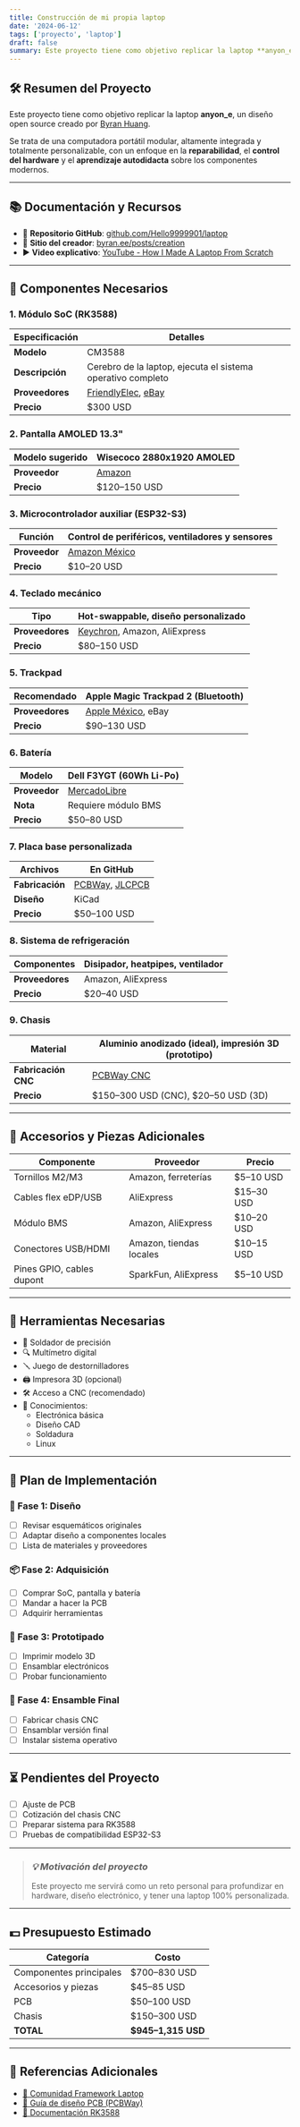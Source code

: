 ```yaml
---
title: Construcción de mi propia laptop
date: '2024-06-12'
tags: ['proyecto', 'laptop']
draft: false
summary: Este proyecto tiene como objetivo replicar la laptop **anyon_e**
---
```


## 🛠️ Resumen del Proyecto

Este proyecto tiene como objetivo replicar la laptop **anyon_e**, un diseño open source creado por [Byran Huang](https://www.byran.ee/posts/creation).

Se trata de una computadora portátil modular, altamente integrada y totalmente personalizable, con un enfoque en la **reparabilidad**, el **control del hardware** y el **aprendizaje autodidacta** sobre los componentes modernos.

---

## 📚 Documentación y Recursos

- 🔗 **Repositorio GitHub**: [github.com/Hello9999901/laptop](https://github.com/Hello9999901/laptop)
- 🧠 **Sitio del creador**: [byran.ee/posts/creation](https://www.byran.ee/posts/creation)
- ▶️ **Video explicativo**: [YouTube - How I Made A Laptop From Scratch](https://www.youtube.com/watch?v=fks3PBodyiE)

---

## 🧩 Componentes Necesarios

### 1. Módulo SoC (RK3588)

| Especificación   | Detalles |
|------------------|----------|
| **Modelo**       | CM3588 |
| **Descripción**  | Cerebro de la laptop, ejecuta el sistema operativo completo |
| **Proveedores**  | [FriendlyElec](https://www.friendlyelec.com/index.php?route=product/product&product_id=312), [eBay](https://www.ebay.com/itm/356336193089) |
| **Precio**       | $300 USD |

### 2. Pantalla AMOLED 13.3"

| **Modelo sugerido** | Wisecoco 2880x1920 AMOLED |
|---------------------|---------------------------|
| **Proveedor**       | [Amazon](https://www.amazon.com/-/es/dp/B0CN4B659V) |
| **Precio**          | $120–150 USD |

### 3. Microcontrolador auxiliar (ESP32-S3)

| **Función** | Control de periféricos, ventiladores y sensores |
|-------------|--------------------------------------------------|
| **Proveedor** | [Amazon México](https://www.amazon.com.mx/dp/B0C28FFBRP) |
| **Precio** | $10–20 USD |

### 4. Teclado mecánico

| **Tipo** | Hot-swappable, diseño personalizado |
|----------|-------------------------------------|
| **Proveedores** | [Keychron](https://www.keychron.com), Amazon, AliExpress |
| **Precio** | $80–150 USD |

### 5. Trackpad

| **Recomendado** | Apple Magic Trackpad 2 (Bluetooth) |
|-----------------|-------------------------------------|
| **Proveedores** | [Apple México](https://www.apple.com/mx/shop/product/MXKA3BE/A), eBay |
| **Precio** | $90–130 USD |

### 6. Batería

| **Modelo** | Dell F3YGT (60Wh Li-Po) |
|------------|--------------------------|
| **Proveedor** | [MercadoLibre](https://articulo.mercadolibre.com.mx/MLM-2083043737-bateria-de-laptop-swealeer-76v-60wh-f3ygt-para-dell-_JM) |
| **Nota** | Requiere módulo BMS |
| **Precio** | $50–80 USD |

### 7. Placa base personalizada

| **Archivos** | En GitHub |
|--------------|-----------|
| **Fabricación** | [PCBWay](https://www.pcbway.com), [JLCPCB](https://jlcpcb.com) |
| **Diseño** | KiCad |
| **Precio** | $50–100 USD |

### 8. Sistema de refrigeración

| **Componentes** | Disipador, heatpipes, ventilador |
|-----------------|-------------------------------|
| **Proveedores** | Amazon, AliExpress |
| **Precio** | $20–40 USD |

### 9. Chasis

| **Material** | Aluminio anodizado (ideal), impresión 3D (prototipo) |
|--------------|--------------------------------------------------------|
| **Fabricación CNC** | [PCBWay CNC](https://www.pcbway.com/rapid-prototyping/cnc-machining/) |
| **Precio** | $150–300 USD (CNC), $20–50 USD (3D) |

---

## 🔩 Accesorios y Piezas Adicionales

| Componente | Proveedor | Precio |
|------------|-----------|--------|
| Tornillos M2/M3 | Amazon, ferreterías | $5–10 USD |
| Cables flex eDP/USB | AliExpress | $15–30 USD |
| Módulo BMS | Amazon, AliExpress | $10–20 USD |
| Conectores USB/HDMI | Amazon, tiendas locales | $10–15 USD |
| Pines GPIO, cables dupont | SparkFun, AliExpress | $5–10 USD |

---

## 🧰 Herramientas Necesarias

- 🔧 Soldador de precisión
- 🔍 Multímetro digital
- 🪛 Juego de destornilladores
- 🖨️ Impresora 3D (opcional)
- 🛠️ Acceso a CNC (recomendado)
- 🧠 Conocimientos:
  - Electrónica básica
  - Diseño CAD
  - Soldadura
  - Linux

---

## 📅 Plan de Implementación

### 🧪 Fase 1: Diseño
- [ ] Revisar esquemáticos originales
- [ ] Adaptar diseño a componentes locales
- [ ] Lista de materiales y proveedores

### 📦 Fase 2: Adquisición
- [ ] Comprar SoC, pantalla y batería
- [ ] Mandar a hacer la PCB
- [ ] Adquirir herramientas

### 🔧 Fase 3: Prototipado
- [ ] Imprimir modelo 3D
- [ ] Ensamblar electrónicos
- [ ] Probar funcionamiento

### 🚀 Fase 4: Ensamble Final
- [ ] Fabricar chasis CNC
- [ ] Ensamblar versión final
- [ ] Instalar sistema operativo

---

## ⏳ Pendientes del Proyecto

- [ ] Ajuste de PCB
- [ ] Cotización del chasis CNC
- [ ] Preparar sistema para RK3588
- [ ] Pruebas de compatibilidad ESP32-S3

---

> ### *💡 Motivación del proyecto*
>  Este proyecto me servirá como un reto personal para profundizar en hardware, diseño electrónico, y tener una laptop 100% personalizada.


---

## 💵 Presupuesto Estimado

| Categoría | Costo |
|-----------|--------|
| Componentes principales | $700–830 USD |
| Accesorios y piezas | $45–85 USD |
| PCB | $50–100 USD |
| Chasis | $150–300 USD |
| **TOTAL** | **$945–1,315 USD** |

---

## 📎 Referencias Adicionales

- [💬 Comunidad Framework Laptop](https://community.frame.work/)
- [📘 Guía de diseño PCB (PCBWay)](https://www.pcbway.com/blog/PCB_Design_Guidelines/)
- [📄 Documentación RK3588](https://wiki.radxa.com/Rock5/dev/rk3588)
